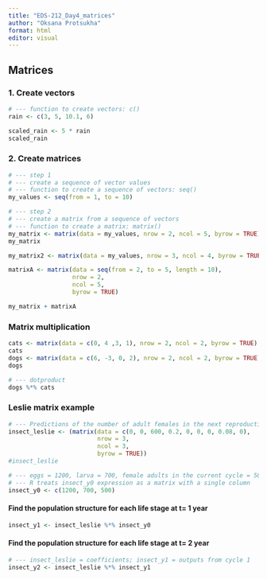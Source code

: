 ```yaml
---
title: "EDS-212_Day4_matrices"
author: "Oksana Protsukha"
format: html
editor: visual
---
```


## Matrices

### 1. Create vectors

```r
# --- function to create vectors: c()
rain <- c(3, 5, 10.1, 6)

scaled_rain <- 5 * rain
scaled_rain
```

### 2. Create matrices

```r
# --- step 1
# --- create a sequence of vector values
# --- function to create a sequence of vectors: seq()
my_values <- seq(from = 1, to = 10)
```

```r
# --- step 2
# --- create a matrix from a sequence of vectors
# --- function to create a matrix: matrix()
my_matrix <- matrix(data = my_values, nrow = 2, ncol = 5, byrow = TRUE)
my_matrix
```

```r
my_matrix2 <- matrix(data = my_values, nrow = 3, ncol = 4, byrow = TRUE)

```

```r
matrixA <- matrix(data = seq(from = 2, to = 5, length = 10), 
                  nrow = 2, 
                  ncol = 5, 
                  byrow = TRUE)

```

```r
my_matrix + matrixA
```

### Matrix multiplication

```r
cats <- matrix(data = c(0, 4 ,3, 1), nrow = 2, ncol = 2, byrow = TRUE)
cats
dogs <- matrix(data = c(6, -3, 0, 2), nrow = 2, ncol = 2, byrow = TRUE)
dogs
```

```r
# --- dotproduct 
dogs %*% cats
```

### Leslie matrix example

```r
# --- Predictions of the number of adult females in the next reproduction cycle
insect_leslie <- (matrix(data = c(0, 0, 600, 0.2, 0, 0, 0, 0.08, 0), 
                         nrow = 3, 
                         ncol = 3, 
                         byrow = TRUE))
#insect_leslie

# --- eggs = 1200, larva = 700, female adults in the current cycle = 500
# --- R treats insect_y0 expression as a matrix with a single column
insect_y0 <- c(1200, 700, 500)

```

#### Find the population structure for each life stage at t= 1 year

```r
insect_y1 <- insect_leslie %*% insect_y0
```

#### Find the population structure for each life stage at t= 2 year 

```r
# --- insect_leslie = coefficients; insect_y1 = outputs from cycle 1
insect_y2 <- insect_leslie %*% insect_y1
```

